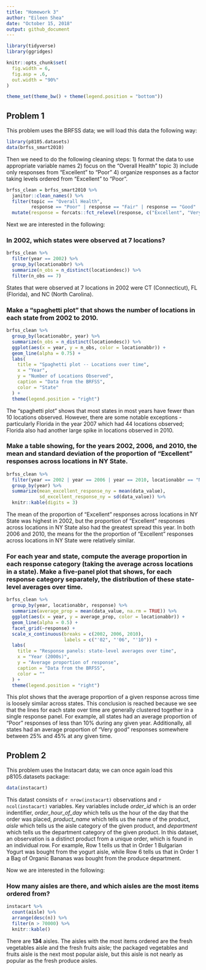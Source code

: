 ```yaml
---
title: "Homework 3"
author: "Eileen Shea"
date: "October 15, 2018"
output: github_document
---
```


```r
library(tidyverse)
library(ggridges)

knitr::opts_chunk$set(
  fig.width = 6,
  fig.asp = .6,
  out.width = "90%"
)

theme_set(theme_bw() + theme(legend.position = "bottom"))
```

## Problem 1

This problem uses the BRFSS data; we will load this data the following way:

```r
library(p8105.datasets)
data(brfss_smart2010)
```

Then we need to do the following cleaning steps: 1) format the data to use appropriate variable names 2) focus on the “Overall Health” topic
3) include only responses from “Excellent” to “Poor” 4) organize responses as a factor taking levels ordered from “Excellent” to “Poor”.

```r
brfss_clean = brfss_smart2010 %>% 
  janitor::clean_names() %>% 
  filter(topic == "Overall Health",
         response == "Poor" | response == "Fair" | response == "Good" | response == "Very good" | response == "Excellent") %>% 
  mutate(response = forcats::fct_relevel(response, c("Excellent", "Very good", "Good", "Fair", "Poor"))) 
```

Next we are interested in the following:

### In 2002, which states were observed at 7 locations?

```r
brfss_clean %>% 
  filter(year == 2002) %>% 
  group_by(locationabbr) %>% 
  summarize(n_obs = n_distinct(locationdesc)) %>%
  filter(n_obs == 7)
```

States that were observed at 7 locations in 2002 were CT (Connecticut), FL (Florida), and NC (North Carolina).

### Make a “spaghetti plot” that shows the number of locations in each state from 2002 to 2010.

```r
brfss_clean %>% 
  group_by(locationabbr, year) %>% 
  summarize(n_obs = n_distinct(locationdesc)) %>% 
  ggplot(aes(x = year, y = n_obs, color = locationabbr)) +
  geom_line(alpha = 0.75) +
  labs(
    title = "Spaghetti plot -- Locations over time",
    x = "Year",
    y = "Number of Locations Observed",
    caption = "Data from the BRFSS",
    color = "State"
  ) + 
  theme(legend.position = "right")
```

The "spaghetti plot" shows that most states in most years have fewer than 10 locations observed. However, there are some notable exceptions - particularly Florida in the year 2007 which had 44 locations observed; Florida also had another large spike in locations observed in 2010. 

### Make a table showing, for the years 2002, 2006, and 2010, the mean and standard deviation of the proportion of “Excellent” responses across locations in NY State.

```r
brfss_clean %>% 
  filter(year == 2002 | year == 2006 | year == 2010, locationabbr == "NY", response == "Excellent") %>% 
  group_by(year) %>%
  summarize(mean_excellent_response_ny = mean(data_value),
            sd_excellent_response_ny = sd(data_value)) %>% 
  knitr::kable(digits = 3)
```

The mean of the proportion of "Excellent" responses across locations in NY State was highest in 2002, but the proportion of "Excellent" responses across locations in NY State also had the greatest spread this year. In both 2006 and 2010, the means for the the proportion of "Excellent" responses across locations in NY State were relatively similar. 

### For each year and state, compute the average proportion in each response category (taking the average across locations in a state). Make a five-panel plot that shows, for each response category separately, the distribution of these state-level averages over time.

```r
brfss_clean %>% 
  group_by(year, locationabbr, response) %>%
  summarize(average_prop = mean(data_value, na.rm = TRUE)) %>%
  ggplot(aes(x = year, y = average_prop, color = locationabbr)) +
  geom_line(alpha = 0.5) +
  facet_grid(~response) + 
  scale_x_continuous(breaks = c(2002, 2006, 2010),
                     labels = c("'02", "'06", "'10")) +
  labs(
    title = "Response panels: state-level averages over time",
    x = "Year (2000s)",
    y = "Average proportion of response",
    caption = "Data from the BRFSS",
    color = ""
  ) +
  theme(legend.position = "right")
```

This plot shows that the average proportion of a given response across time is loosely similar across states. This conclusion is reached because we see that the lines for each state over time are generally clustered together in a single response panel. For example, all states had an average proportion of "Poor" responses of less than 10% during any given year. Additionally, all states had an average proportion of "Very good" responses somewhere between 25% and 45% at any given time.


## Problem 2

This problem uses the Instacart data; we can once again load this p8105.datasets package:

```r
data(instacart)
```

This datast consists of `r nrow(instacart)` observations and `r ncol(instacart)` variables. Key variables include *order_id* which is an order indentifier, *order_hour_of_day* which tells us the hour of the day that the order was placed, *product_name* which tells us the name of the product, *aisle* which tells us the aisle category of the given product, and *department* which tells us the department category of the given product. In this dataset, an observation is a distinct product from a unique order, which is found in an individual row. For example, Row 1 tells us that in Order 1 Bulgarian Yogurt was bought from the yogurt aisle, while Row 6 tells us that in Order 1 a Bag of Organic Bananas was bought from the produce department. 

Now we are interested in the following:

### How many aisles are there, and which aisles are the most items ordered from?

```r
instacart %>% 
  count(aisle) %>% 
  arrange(desc(n)) %>% 
  filter(n > 70000) %>% 
  knitr::kable()
```

There are **134** aisles. The aisles with the most items ordered are the fresh vegetables aisle and the fresh fruits aisle; the packaged vegetables and fruits aisle is the next most popular aisle, but this aisle is not nearly as popular as the fresh produce aisles. 


